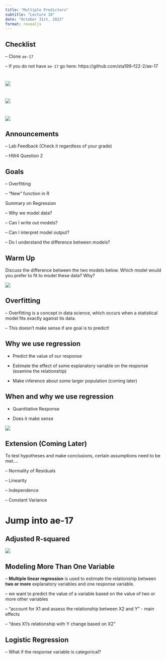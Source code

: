 ```yaml
---
title: "Multiple Predictors"
subtitle: "Lecture 18"
date: "October 31st, 2022"
format: revealjs
---
```


## Checklist

-- Clone `ae-17` 

-- If you do not have `ae-17` go here: https://github.com/sta199-f22-2/ae-17

#

![](images/paranormal.jpg){fig-align="center"}


# 

![](images/pumpkin.jpg){fig-align="center"}


#

![](images/venn.png)


## Announcements

-- Lab Feedback (Check it regardless of your grade)

-- HW4 Question 2 


## Goals 

-- Overfitting 

-- "New" function in R

Summary on Regression 

-- Why we model data? 

-- Can I write out models? 

-- Can I interpret model output? 

-- Do I understand the difference between models? 


## Warm Up 

Discuss the difference between the two models below. Which model would you prefer to fit to model these data? Why?

![](images/fitting.png)


## Overfitting 

-- Overfitting is a concept in data science, which occurs when a statistical model fits exactly against its data.

-- This doesn't make sense if are goal is to predict!



## Why we use regression

- Predict the value of our response

- Estimate the effect of some explanatory variable on the response (examine the relationship)

- Make inference about some larger population (coming later)

## When and why we use regression

- Quantitative Response 

- Does it make sense 

![](images/non-linear.png){fig-align="center"}

## Extension (Coming Later)

To test hypotheses and make conclusions, certain assumptions need to be met.... 

-- Normality of Residuals 

-- Linearity 

-- Independence 

-- Constant Variance 

# Jump into ae-17 

## Adjusted R-squared

![](images/adjRsquared.png){fig-align="center"}

## Modeling More Than One Variable 


-- **Multiple linear regression** is used to estimate the relationship between **two or more** explanatory variables and one response variable.

-- we want to predict the value of a variable based on the value of two or more other variables

-- "account for X1 and assess the relationship between X2 and Y" - main effects 

-- "does X1's relationship with Y change based on X2" 


## Logistic Regression

-- What if the response variable is categorical? 


